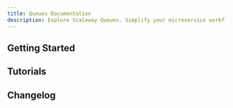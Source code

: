```yaml
---
title: Queues Documentation
description: Explore Scaleway Queues. Simplify your microservice workflows with scalable, reliable, and cost-effective message handling solutions.
---
```


<ProductHeader
   productName="Queues"
   productLogo="sqs"
   description="Transfer messages between microservices and platforms with Scaleway Queues, facilitating the development of highly scalable, reliable, distributed applications."
   url="/queues/quickstart/"
   label="Queues Quickstart"
/>

## Getting Started

<Grid>
    <SummaryCard
        title="Quickstart"
        icon="rocket"
        description="Learn how to start using Queues"
        label="View Quickstart"
        url="/queues/quickstart/"
    />
    <SummaryCard
        title="Concepts"
        icon="info"
        description="Core concepts that give you a better understanding of Scaleway Queues."
        label="View Concepts"
        url="/queues/concepts/"
    />
    <SummaryCard
        title="How-tos"
        icon="help-circle-outline"
        description="Check our guides to creating and configuring your queues"
        label="View How-tos"
        url="/queues/how-to/"
    />
        <SummaryCard
        title="Additional Content"
        icon="book-open-outline"
        description="Take a deeper dive into Scaleway Queues"
        label="View Additional Content"
        url="/queues/reference-content/"
    />
</Grid>


## Tutorials

<Grid>
    <Card
        title="Create a serverless webpage-scraping architecture, with Scaleway Queues, Serverless Functions and Managed Database."
        url="/tutorials/create-serverless-scraping/"
        label="Read more"
    />
</Grid>


<ClickableBanner
    productLogo="cli"
    title="Queues API"
    description="Manage Queues using the Scaleway APIs."
    url="https://www.scaleway.com/en/developers/api/queues/sqs-api/"
    label="Go to Scaleway Queues API"
/>

## Changelog

<ChangelogList
    productName="messaging-and-queuing"
    numberOfChanges={3}
/>
